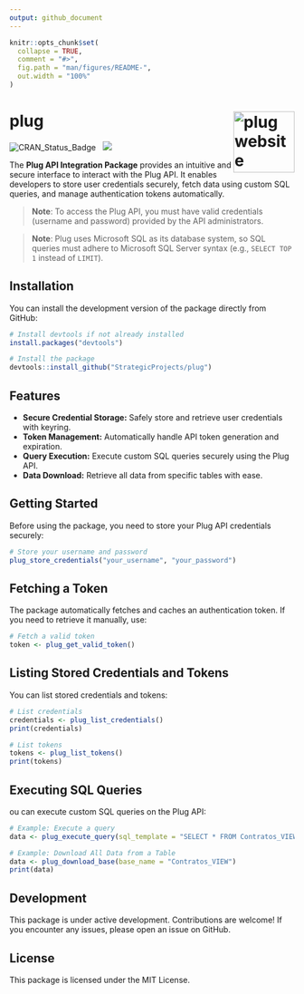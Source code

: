 ```yaml
---
output: github_document
---
```


<!-- README.md is generated from README.Rmd. Please edit that file -->

```r
knitr::opts_chunk$set(
  collapse = TRUE,
  comment = "#>",
  fig.path = "man/figures/README-",
  out.width = "100%"
)
```

# plug <a href="https://monitoramento.sepe.pe.gov.br/plug/"><img src="man/figures/logo.png" align="right" height="108" alt="plug website" /></a>

<!-- badges: start -->
![CRAN_Status_Badge](https://www.r-pkg.org/badges/version/plug) &nbsp; 
![](https://img.shields.io/badge/devel%20version-0.1.0-blue.svg)
<!-- badges: end -->
<!-- ![CRAN Downloads](https://cranlogs.r-pkg.org/badges/grand-total/plug) &nbsp; -->

The **Plug API Integration Package** provides an intuitive and secure interface to interact with the Plug API. It enables developers to store user credentials securely, fetch data using custom SQL queries, and manage authentication tokens automatically.

> **Note**: To access the Plug API, you must have valid credentials (username and password) provided by the API administrators.

> **Note**: Plug uses Microsoft SQL as its database system, so SQL queries must adhere to Microsoft SQL Server syntax (e.g., `SELECT TOP 1` instead of `LIMIT`).



## Installation

You can install the development version of the package directly from GitHub:

```r
# Install devtools if not already installed
install.packages("devtools")

# Install the package
devtools::install_github("StrategicProjects/plug")
```



## Features

- **Secure Credential Storage:** Safely store and retrieve user credentials with keyring.
- **Token Management:** Automatically handle API token generation and expiration.
- **Query Execution:** Execute custom SQL queries securely using the Plug API.
- **Data Download:** Retrieve all data from specific tables with ease. 

## Getting Started

Before using the package, you need to store your Plug API credentials securely:

```r
# Store your username and password
plug_store_credentials("your_username", "your_password")
```

## Fetching a Token

The package automatically fetches and caches an authentication token. If you need to retrieve it manually, use:

```r
# Fetch a valid token
token <- plug_get_valid_token()
```

## Listing Stored Credentials and Tokens

You can list stored credentials and tokens:

```r
# List credentials
credentials <- plug_list_credentials()
print(credentials)

# List tokens
tokens <- plug_list_tokens()
print(tokens)
```


## Executing SQL Queries
ou can execute custom SQL queries on the Plug API:

```r
# Example: Execute a query
data <- plug_execute_query(sql_template = "SELECT * FROM Contratos_VIEW LIMIT 1")
```
```r
# Example: Download All Data from a Table
data <- plug_download_base(base_name = "Contratos_VIEW")
print(data)
```
## Development

This package is under active development. Contributions are welcome! If you encounter any issues, please open an issue on GitHub. 



## License

This package is licensed under the MIT License. 

